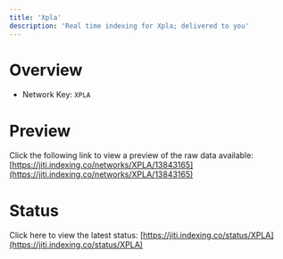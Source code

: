 ```yaml
---
title: 'Xpla'
description: 'Real time indexing for Xpla; delivered to you'
---
```


# Overview
- Network Key: `XPLA`

# Preview
Click the following link to view a preview of the raw data available: [https://jiti.indexing.co/networks/XPLA/13843165](https://jiti.indexing.co/networks/XPLA/13843165)

# Status
Click here to view the latest status: [https://jiti.indexing.co/status/XPLA](https://jiti.indexing.co/status/XPLA)
